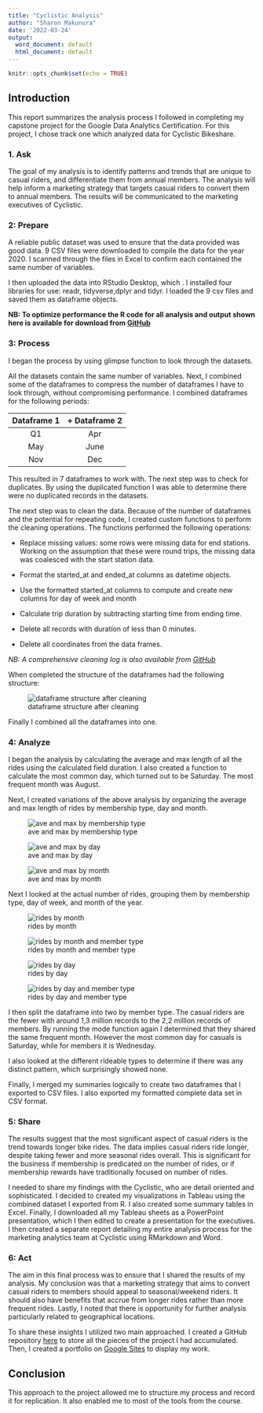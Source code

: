 ---
title: "Cyclistic Analysis"
author: "Sharon Makunura"
date: '2022-03-24'
output:
  word_document: default
  html_document: default
---

```{r setup, include=FALSE}
knitr::opts_chunk$set(echo = TRUE)
```

## Introduction

This report summarizes the analysis process I followed in completing my capstone project for the Google Data Analytics Certification.  For this project, I chose track one which analyzed data for Cyclistic Bikeshare.

### 1. Ask

The goal of my analysis is to identify patterns and trends that are unique to casual riders, and differentiate them from annual members.  The analysis will help inform a marketing strategy that targets casual riders to convert them to annual members.  The results will be communicated to the marketing executives of Cyclistic.  
  
  
### 2: Prepare

A reliable public dataset was used to ensure that the data provided was good data.  9 CSV files were downloaded to compile the data for the year 2020.  I scanned through the files in Excel to confirm each contained the same number of variables.  

I then uploaded the data into RStudio Desktop, which .  I installed four libraries for use: readr, tidyverse,dplyr and tidyr.   I loaded the 9 csv files and saved them as dataframe objects.

**NB: To optimize performance the R code for all analysis and output shown here is available for download from [GitHub](https://github.com/SharonMakunura/Google-Data-Analytics-Capstone-Project)**
  
    
### 3: Process  

I began the process by using glimpse function to look through the datasets.

All the datasets contain the same number of variables.  Next, I combined some of the dataframes to compress the number of dataframes I have to look through, without compromising performance.  I combined dataframes for the following periods:

| Dataframe 1 |+  Dataframe 2 |
|:-------:|:------:|
| Q1| Apr | 
| May | June |
| Nov| Dec |
  
  
This resulted in 7 dataframes to work with.  The next step was to check for duplicates.  By using the duplicated function I was able to determine there were no duplicated records in the datasets.  

The next step was to clean the data.  Because of the number of dataframes and the potential for repeating code, I created custom functions to perform the cleaning operations.  The functions performed the following operations:

*  Replace missing values: some rows were missing data for end stations.  Working on the assumption that these were round trips, the missing data was coalesced with the start station data.

*  Format the started_at and ended_at columns as datetime objects.

*  Use the formatted started_at columns to compute and create new columns for day of week and month 

*   Calculate trip duration by subtracting starting time from ending time.

*   Delete all records with duration of less than 0 minutes. 

*  Delete all coordinates from the data frames.
  
    
    
*NB: A comprehensive cleaning log is also available from [GitHub](https://github.com/SharonMakunura/Google-Data-Analytics-Capstone-Project)*
    
    
When completed the structure of the dataframes had the following structure:
  
![dataframe structure after cleaning](https://drive.google.com/file/d/1hsf0v-gGkla789yc5_83lXESG9xKuJ-c/view?usp=sharing)
  

Finally I combined all the dataframes into one.    
  
  
### 4: Analyze  
  
I began the analysis by calculating the average and max length of all the rides using the calculated field duration.  I also created a function to calculate the most common day, which turned out to be Saturday.  The most frequent month was August.
  
  
Next, I created variations of the above analysis by organizing the average and max length of rides by membership type, day and month.  
  
![ave and max by membership type](https://drive.google.com/file/d/1qYWy-d0eOFHiiK2cZxZ0spHqubCXdHKC/view?usp=sharing)
  
![ave and max by day](https://drive.google.com/file/d/1Rpm9Iet4GSqbtT8Zm9aSRM7yhGJDw9ou/view?usp=sharing)
  
![ave and max by month](https://drive.google.com/file/d/1kGz387snofMlVPG320wPSgPWu44jUbyb/view?usp=sharing)
  
  
Next I looked at the actual number of rides, grouping them by membership type, day of week, and month of the year.  
  
![rides by month](https://drive.google.com/file/d/1VojODrcA_enaMEhbNlnNA5v8kN6SGk6Z/view?usp=sharing)
  
![rides by month and member type](https://drive.google.com/file/d/1N0Uzqb8wgHp51u_p_UTQKuocGnIKi7mx/view?usp=sharing)
  
![rides by day](https://drive.google.com/file/d/1ypDmOaUFGZsjceSHBfBscl2vPFTd00q6/view?usp=sharing)
  
![rides by day and member type](https://drive.google.com/file/d/1DMBdrXhyTg_8zR_7xAYe8gCswBUABsN6/view?usp=sharing)
  
I then split the dataframe into two by member type.  The casual riders are the fewer with around 1,3 million records to the 2,2 million records of members.  By running the mode function again I determined that they shared the same frequent month.  However the most common day for casuals is Saturday, while for members it is Wednesday.    
  
I also looked at the different rideable types to determine if there was any distinct pattern, which surprisingly showed none.    
  
Finally, I merged my summaries logically to create two dataframes that I exported to CSV files.  I also exported my formatted complete data set in CSV format.    
  
  

### 5: Share   
  
  
The results suggest that the most significant aspect of casual riders is the trend towards longer bike rides.  The data implies casual riders ride longer, despite taking fewer and more seasonal rides overall.  This is significant for the business if membership is predicated on the number of rides, or if membership rewards have traditionally focused on number of rides.    
  
I needed to share my findings with the Cyclistic, who are detail oriented and sophisticated.  I decided to created my visualizations in Tableau using the combined dataset I exported from R.  I also created some summary tables in Excel.   Finally, I  downloaded all my Tableau sheets as a PowerPoint presentation, which I then edited to create a presentation for the executives.  I then created a separate report detailing my entire analysis process for the marketing analytics team at Cyclistic using RMarkdown and Word.  
  
  
### 6: Act  
  
The aim in this final process was to ensure that I shared the results of my analysis.  My conclusion was that a marketing strategy that aims to convert casual riders to members should appeal to seasonal/weekend riders.  It should also have benefits that accrue from longer rides rather than more frequent rides.  Lastly, I noted that there is opportunity for further analysis particularly related to geographical locations.    
  
To share these insights I utilized two main approached.  I created a GitHub repository [here](https://github.com/SharonMakunura/Google-Data-Analytics-Capstone-Project) to store all the pieces of the project I had accumulated.  Then, I created a portfolio on [Google Sites](https://sites.google.com/view/sharoncmakunura) to display my work.         
  
## Conclusion  
  
This approach to the project allowed me to structure my process and record it for replication. It also enabled me to most of the tools from the course.    






